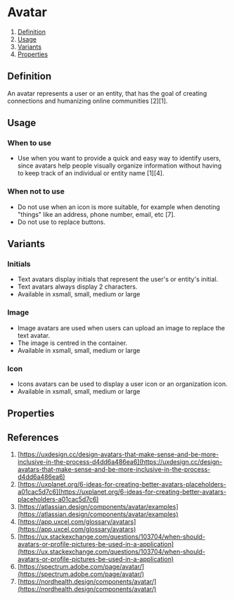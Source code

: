 
<Meta of={AvatarStories} />

# Avatar
1. [Definition](#definition)
2. [Usage](#usage)
3. [Variants](#Variants)
4. [Properties](#Properties)

## Definition
An avatar represents a user or an entity, that has the goal of creating connections and humanizing online communities [2][1].
<Canvas of={AvatarStories.TextAvatar} />

## Usage

### When to use
- Use when you want to provide a quick and easy way to identify users, since avatars help people visually organize information without having to keep track of an individual or entity name [1][4].

### When not to use
- Do not use when an icon is more suitable, for example when denoting "things" like an address, phone number, email, etc [7].
- Do not use to replace buttons.

## Variants

### Initials
- Text avatars display initials that represent the user's or entity's initial.
- Text avatars always display 2 characters.
- Available in xsmall, small, medium or large
<Canvas  of={AvatarStories.TextAvatar} />

### Image
- Image avatars are used when users can upload an image to replace the text avatar.
- The image is centred in the container.
- Available in xsmall, small, medium or large
<Canvas of={AvatarStories.ImageAvatar} />

### Icon
- Icons avatars can be used to display a user icon or an organization icon.
- Available in xsmall, small, medium or large
<Canvas of={AvatarStories.IconAvatar} />

## Properties
<ArgTypes of={Avatar} />

## References
1. [https://uxdesign.cc/design-avatars-that-make-sense-and-be-more-inclusive-in-the-process-d4dd6a486ea6](https://uxdesign.cc/design-avatars-that-make-sense-and-be-more-inclusive-in-the-process-d4dd6a486ea6)
2. [https://uxplanet.org/6-ideas-for-creating-better-avatars-placeholders-a01cac5d7c6](https://uxplanet.org/6-ideas-for-creating-better-avatars-placeholders-a01cac5d7c6)
3. [https://atlassian.design/components/avatar/examples](https://atlassian.design/components/avatar/examples)
4. [https://app.uxcel.com/glossary/avatars](https://app.uxcel.com/glossary/avatars)
5. [https://ux.stackexchange.com/questions/103704/when-should-avatars-or-profile-pictures-be-used-in-a-application](https://ux.stackexchange.com/questions/103704/when-should-avatars-or-profile-pictures-be-used-in-a-application)
6. [https://spectrum.adobe.com/page/avatar/](https://spectrum.adobe.com/page/avatar/)
7. [https://nordhealth.design/components/avatar/](https://nordhealth.design/components/avatar/)
